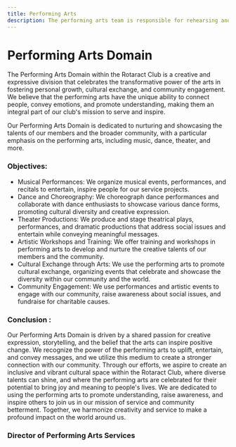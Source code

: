 ```yaml
---
title: Performing Arts
description: The performing arts team is responsible for rehearsing and delivering performances, including acting, dancing, or singing, in accordance with the artistic vision and direction of the Club.
---
```


# Performing Arts Domain

The Performing Arts Domain within the Rotaract Club is a creative and expressive division that celebrates the transformative power of the arts in fostering personal growth, cultural exchange, and community engagement. We believe that the performing arts have the unique ability to connect people, convey emotions, and promote understanding, making them an integral part of our club's mission to serve and inspire.

Our Performing Arts Domain is dedicated to nurturing and showcasing the talents of our members and the broader community, with a particular emphasis on the performing arts, including music, dance, theater, and more.

### Objectives:
- Musical Performances: We organize musical events, performances, and recitals to entertain, inspire people for our service projects.
- Dance and Choreography:  We choreograph dance performances and collaborate with dance enthusiasts to showcase various dance forms, promoting cultural diversity and creative expression.
- Theater Productions: We produce and stage theatrical plays, performances, and dramatic productions that address social issues and entertain while conveying meaningful messages.
- Artistic Workshops and Training: We offer training and workshops in performing arts to develop and nurture the creative talents of our members and the community.
- Cultural Exchange through Arts: We use the performing arts to promote cultural exchange, organizing events that celebrate and showcase the diversity within our community and the world.
- Community Engagement: We use performances and artistic events to engage with our community, raise awareness about social issues, and fundraise for charitable causes.

### Conclusion :
Our Performing Arts Domain is driven by a shared passion for creative expression, storytelling, and the belief that the arts can inspire positive change. We recognize the power of the performing arts to uplift, entertain, and convey messages, and we utilize this medium to create a stronger connection with our community. Through our efforts, we aspire to create an inclusive and vibrant cultural space within the Rotaract Club, where diverse talents can shine, and where the performing arts are celebrated for their potential to bring joy and meaning to people's lives. We are dedicated to using the performing arts to promote understanding, raise awareness, and inspire others to join us in our mission of service and community betterment. Together, we harmonize creativity and service to make a profound impact on the world around us.

### Director of Performing Arts Services
